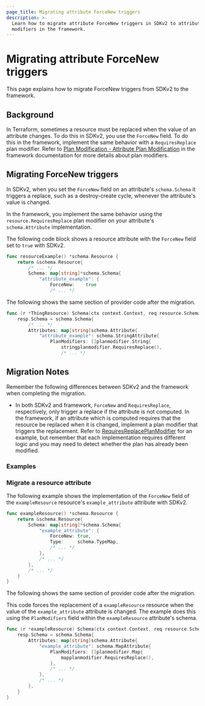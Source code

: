 ```yaml
---
page_title: Migrating attribute ForceNew triggers
description: >-
  Learn how to migrate attribute ForceNew triggers in SDKv2 to attribute plan
  modifiers in the framework.
---
```


# Migrating attribute ForceNew triggers

This page explains how to migrate ForceNew triggers from SDKv2 to the framework.

## Background

In Terraform, sometimes a resource must be replaced when the value of an
attribute changes. To do this in SDKv2, you use the `ForceNew` field. To do this 
in the framework, implement the same behavior with a `RequiresReplace` plan
modifier. Refer to [Plan Modification - Attribute Plan
Modification](/terraform/plugin/framework/resources/plan-modification#attribute-plan-modification)
in the framework documentation for more details about plan modifiers.

## Migrating ForceNew triggers

In SDKv2, when you set the `ForceNew` field on an attribute's `schema.Schema`
it triggers a replace, such as a destroy-create cycle, whenever the attribute's value
is changed.

In the framework, you implement the same behavior using the
`resource.RequiresReplace` plan modifier on your attribute's `schema.Attribute`
implementation.

<Tabs>
<Tab heading="SDKv2">

The following code block shows a resource attribute with the `ForceNew` field
set to `true` with SDKv2.

```go
func resourceExample() *schema.Resource {
    return &schema.Resource{
        /* ... */
        Schema: map[string]*schema.Schema{
            "attribute_example": {
                ForceNew:    true
                /* ... */
```

</Tab>
<Tab heading="Framework">

The following shows the same section of provider code after the migration.

```go
func (r *ThingResource) Schema(ctx context.Context, req resource.SchemaRequest, resp *resource.SchemaResponse) {
    resp.Schema = schema.Schema{
        /* ... */
        Attributes: map[string]schema.Attribute{
            "attribute_example": schema.StringAttribute{
                PlanModifiers: []planmodifier.String{
                    stringplanmodifier.RequiresReplace(),
                    /* ... */
```

</Tab>
</Tabs>

## Migration Notes

Remember the following differences between SDKv2 and the framework when completing the migration.

- In both SDKv2 and framework, `ForceNew` and `RequiresReplace`, respectively,
only trigger a replace if the attribute is not computed. In the framework, if an
attribute which is computed requires that the resource be replaced when it is
changed, implement a plan modifier that triggers the replacement. Refer to
[RequiresReplacePlanModifier](https://github.com/hashicorp/terraform-provider-random/blob/v3.4.1/internal/planmodifiers/attribute.go#L63)
for an example, but remember that each implementation requires different
logic and you may need to detect whether the plan has already been modified.

### Examples

### Migrate a resource attribute

<Tabs>
<Tab heading="SDKv2">

The following example shows the implementation of the `ForceNew` field of the
`exampleResource` resource's `example_attribute` attribute with SDKv2.

```go
func exampleResource() *schema.Resource {
    return &schema.Resource{
        Schema: map[string]*schema.Schema{
            "example_attribute": {
                ForceNew: true,
				Type:     schema.TypeMap,
                /* ... */
            },
            /* ... */
        },
        /* ... */
    }
}
```

</Tab>
<Tab heading="Framework">

The following shows the same section of provider code after the migration.

This code forces the replacement of a `exampleResource` resource when the value
of the `example_attribute` attribute is changed. The example does this using the
`PlanModifiers` field within the `exampleResource` attribute's schema.

```go
func (r *exampleResource) Schema(ctx context.Context, req resource.SchemaRequest, resp *resource.SchemaResponse) {
    resp.Schema = schema.Schema{
        Attributes: map[string]schema.Attribute{
            "example_attribute": schema.MapAttribute{
                PlanModifiers: []planmodifier.Map{
                    mapplanmodifier.RequiresReplace(),
                },
                /* ... */
            },
            /* ... */
        },
    }
}
```

</Tab>
</Tabs>
